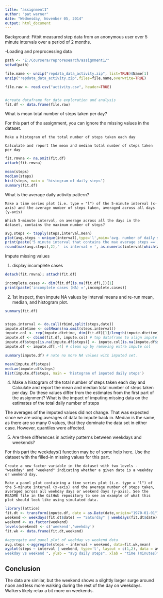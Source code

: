 ```yaml
---
title: "assignment1"
author: "pat warner"
date: "Wednesday, November 05, 2014"
output: html_document
---
```

Background: Fitbit measured step data from an anonymous user over 5 minute intervals over a period of 2 months.

-Loading and preprocessing data
```r
path <- "E:/Coursera/reproresearch/assignment1/"
setwd(path)

file.name <- unzip("repdata_data_activity.zip", list=TRUE)$Name[1]
unzip("repdata_data_activity.zip",files=file.name,overwrite=TRUE)

file.raw <- read.csv("activity.csv", header=TRUE)


#create dataframe for data exploration and analysis
fit.df <- data.frame(file.raw)
```

What is mean total number of steps taken per day?

For this part of the assignment, you can ignore the missing values in the dataset.

    Make a histogram of the total number of steps taken each day

    Calculate and report the mean and median total number of steps taken per day


```r
fit.rmvna <- na.omit(fit.df)
attach(fit.rmvna)

mean(steps)
median(steps)
hist(steps, main = 'histogram of daily steps')
summary(fit.df)
```

What is the average daily activity pattern?

    Make a time series plot (i.e. type = "l") of the 5-minute interval (x-axis) and the average number of steps taken, averaged across all days (y-axis)

    Which 5-minute interval, on average across all the days in the dataset, contains the maximum number of steps?

```r
avg.steps <- tapply(steps,interval,mean)
plot(avg.steps ~ unique(interval),type='l',main='avg. number of daily steps vs. time of day',ylab='avg daily steps', xlab='time (minutes)')
print(paste('5 minute interval that contains the max average steps ==',
round(max(avg.steps),2),'  is interval = ', as.numeric(interval[which(avg.steps==max(avg.steps))]), "note that is about 835/60=14 hours or ~ 2PM"))
```
Impute missing values

1) display incomplete cases
```r
detach(fit.rmvna); attach(fit.df)

incomplete.cases <- dim(fit.df[is.na(fit.df),])[1]
print(paste('incomplete cases (NA) =',incomplete.cases))
```
2) 1st inspect, then impute NA values by interval means and re-run mean, median, and histogram plot.
```r
summary(fit.df)


steps.interval <- do.call(rbind,split(steps,date))
impute.dtetime <- colMeans(na.omit(steps.interval))
impute.col <- rep(impute.dtetime, dim(fit.df)[1]/length(impute.dtetime))
impute.df <- cbind(fit.df, impute.col) # tmp dataframe to align impute data
impute.df$steps[is.na(impute.df$steps)] <- impute.col[is.na(impute.df$steps)] # replace NAs with imputed time values
impute.df <- impute.df[,-4] # clean up by removing extra impute col

summary(impute.df) # note no more NA values with imputed set.

mean(impute.df$steps)
median(impute.df$steps)
hist(impute.df$steps, main = 'histogram of imputed daily steps')


```

4) Make a histogram of the total number of steps taken each day and Calculate and report the mean and median total number of steps taken per day. Do these values differ from the estimates from the first part of the assignment? What is the impact of imputing missing data on the estimates of the total daily number of steps

The averages of the imputed values did not change. That was expected since we are using averages of data to impute back in. Median is the same, as there are so many 0 values, that they dominate the data set in either case.  However, quantiles were affected.


5) Are there differences in activity patterns between weekdays and weekends?

For this part the weekdays() function may be of some help here. Use the dataset with the filled-in missing values for this part.

    Create a new factor variable in the dataset with two levels - "weekday" and "weekend" indicating whether a given date is a weekday or weekend day.

    Make a panel plot containing a time series plot (i.e. type = "l") of the 5-minute interval (x-axis) and the average number of steps taken, averaged across all weekday days or weekend days (y-axis). See the README file in the GitHub repository to see an example of what this plot should look like using simulated data.
    
```r
library(lattice)
fit.dt <- transform(impute.df, date = as.Date(date,origin="1970-01-01"))
weekend <- weekdays(fit.dt$date) == "Saturday" | weekdays(fit.dt$date) == "Sunday"
weekend <- as.factor(weekend)
levels(weekend) <- c('weekend','weekday')
fit.wk <- data.frame(fit.dt,weekend)

#aggregate and panel plot of weekday vs weekend data
avg.steps <-aggregate(steps ~ interval + weekend, data=fit.wk,mean)
xyplot(steps ~ interval | weekend, type='l', layout = c(1,2), data = avg.steps, main = "plot of avg daily steps vs time (5 minute sample) interval - 
weekday vs weekend ", ylab = "avg daily steps", xlab = "time (minutes)")
```
    
## Conclusion
The data are similar, but the weekend shows a silghtly larger surge around noon and less more walking during the rest of the day on weekdays. Walkers likely relax a bit more on weekends.


